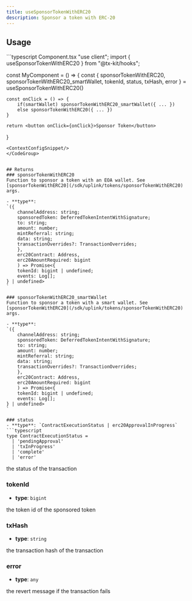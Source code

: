 ```yaml
---
title: useSponsorTokenWithERC20
description: Sponsor a token with ERC-20
---
```



## Usage
<CodeGroup>
```typescript Component.tsx
"use client";
import { useSponsorTokenWithERC20 } from "@tx-kit/hooks";

const MyComponent = () => {
    const { 
        sponsorTokenWithERC20,
        sponsorTokenWithERC20_smartWallet,
        tokenId,
        status, 
        txHash,
        error 
    } = useSponsorTokenWithERC20()

    const onClick = () => {
        if(smartWallet) sponsorTokenWithERC20_smartWallet({ ... })
        else sponsorTokenWithERC20({ ... })
    }

    return <button onClick={onClick}>Sponsor Token</button>
}
```
<ContextConfigSnippet/>
</CodeGroup>


## Returns
### sponsorTokenWithERC20
Function to sponsor a token with an EOA wallet. See [sponsorTokenWithERC20](/sdk/uplink/tokens/sponsorTokenWithERC20) args.

- **type**: 
`({  
    channelAddress: string;
    sponsoredToken: DeferredTokenIntentWithSignature;
    to: string;
    amount: number;
    mintReferral: string;
    data: string;
    transactionOverrides?: TransactionOverrides;
    },
    erc20Contract: Address,
    erc20AmountRequired: bigint
    ) => Promise<{
    tokenId: bigint | undefined;
    events: Log[];
} | undefined>
`

### sponsorTokenWithERC20_smartWallet
Function to sponsor a token with a smart wallet. See [sponsorTokenWithERC20](/sdk/uplink/tokens/sponsorTokenWithERC20) args.

- **type**: 
`({  
    channelAddress: string;
    sponsoredToken: DeferredTokenIntentWithSignature;
    to: string;
    amount: number;
    mintReferral: string;
    data: string;
    transactionOverrides?: TransactionOverrides;
    },
    erc20Contract: Address,
    erc20AmountRequired: bigint
    ) => Promise<{
    tokenId: bigint | undefined;
    events: Log[];
} | undefined>
`

### status
- **type**: `ContractExecutionStatus | erc20ApprovalInProgress`
```typescript
type ContractExecutionStatus =
  | 'pendingApproval'
  | 'txInProgress'
  | 'complete'
  | 'error'
```
the status of the transaction

### tokenId
- **type**: `bigint`

the token id of the sponsored token

### txHash
- **type**: `string`

the transaction hash of the transaction

### error
- **type**: `any`

the revert message if the transaction fails
